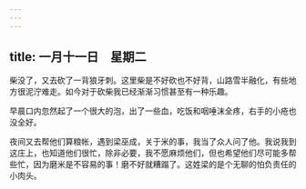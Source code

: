 ```yaml
---
---
---
```

title: 一月十一日　星期二
---




柴没了，又去砍了一背狼牙刺。这里柴是不好砍也不好背，山路雪半融化，有些地方很泥泞难走。如今对于砍柴我已经渐渐习惯甚至有一种乐趣。

早晨口内忽然起了一个很大的泡，出了一些血，吃饭和咽唾沫全疼，右手的小疮也没全好。

夜间又去帮他们算粮帐，遇到梁巫成，关于米的事，我当了众人问了他。我说我到这庄上，也知道他们很忙，除非必要，我不愿麻烦他们，但也希望他们尽可能多帮些忙，因为磨米是不容易的事！磨不好就糟蹋了。这姓梁的是个无聊的怕负责任的小肉头。